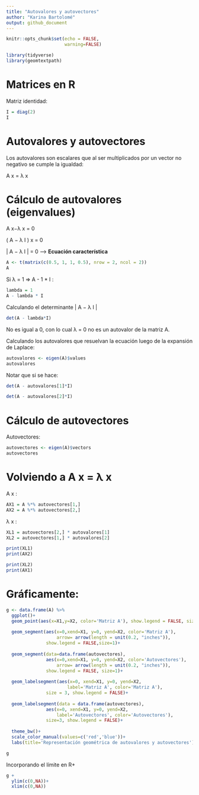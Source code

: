 ```yaml
---
title: "Autovalores y autovectores"
author: "Karina Bartolomé"
output: github_document
---
```


```r
knitr::opts_chunk$set(echo = FALSE,
                      warning=FALSE)
```


```r
library(tidyverse)
library(geomtextpath)
```

# Matrices en R

Matriz identidad:

```r
I = diag(2)
I
```

# Autovalores y autovectores

Los autovalores son escalares que al ser multiplicados por un vector no negativo se cumple la igualdad: 

A x = λ x

# Cálculo de autovalores (eigenvalues)

A x−λ x = 0  

( A − λ I ) x = 0

\| A − λ I \| = 0 --\> **Ecuación característica**

```r
A <- t(matrix(c(0.5, 1, 1, 0.5), nrow = 2, ncol = 2))
A
```

Si λ = 1 =\> A - 1 \* I :

```r
lambda = 1
A - lambda * I
```

Calculando el determinante \| A − λ I \|

```r
det(A - lambda*I)
```

No es igual a 0, con lo cual λ = 0 no es un autovalor de la matriz A.

Calculando los autovalores que resuelvan la ecuación luego de la expansión de Laplace:

```r
autovalores <- eigen(A)$values
autovalores
```

Notar que si se hace:

```r
det(A - autovalores[1]*I)
```

```r
det(A - autovalores[2]*I)
```


# Cálculo de autovectores

Autovectores:

```r
autovectores <- eigen(A)$vectors
autovectores
```

# Volviendo a A x = λ x

A x : 

```r
AX1 = A %*% autovectores[1,]
AX2 = A %*% autovectores[2,]
```

λ x : 

```r
XL1 = autovectores[2,] * autovalores[1]
XL2 = autovectores[1,] * autovalores[2]
```

```r
print(XL1)
print(AX2)

print(XL2)
print(AX1)
```

# Gráficamente: 

```r
g <- data.frame(A) %>% 
  ggplot()+
  geom_point(aes(x=X1,y=X2, color='Matriz A'), show.legend = FALSE, size=2)+
  
  geom_segment(aes(x=0,xend=X1, y=0, yend=X2, color='Matriz A'), 
                   arrow= arrow(length = unit(0.2, "inches")), 
               show.legend = FALSE,size=1)+
  
  geom_segment(data=data.frame(autovectores),
               aes(x=0,xend=X1, y=0, yend=X2, color='Autovectores'), 
                   arrow= arrow(length = unit(0.2, "inches")), 
               show.legend = FALSE, size=1)+
  
  geom_labelsegment(aes(x=0, xend=X1, y=0, yend=X2, 
                       label='Matriz A', color='Matriz A'),
               size = 3, show.legend = FALSE)+
  
  geom_labelsegment(data = data.frame(autovectores),
               aes(x=0, xend=X1, y=0, yend=X2, 
                   label='Autovectores', color='Autovectores'),
               size=3, show.legend = FALSE)+
  
  theme_bw()+
  scale_color_manual(values=c('red','blue'))+
  labs(title='Representación geométrica de autovalores y autovectores')

g
```


Incorporando el límite en R+

```r
g +
  ylim(c(0,NA))+
  xlim(c(0,NA))
```









